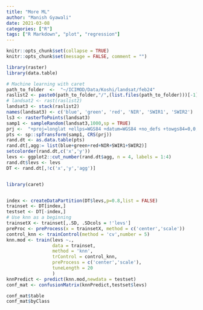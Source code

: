 ```yaml
---
title: "More ML"
author: "Manish Gyawali"
date: 2021-03-08
categories: ["R"]
tags: ["R Markdown", "plot", "regression"]
---
```



```r
knitr::opts_chunk$set(collapse = TRUE)
knitr::opts_chunk$set(message = FALSE, comment = "")
```

```r

library(raster)
library(data.table)

# Machine learning with caret
path_to_folder  <-  "~/ICIMOD/Data/Koshi/landsat/feb24"
raslist2 <- paste0(path_to_folder,"/",(list.files(path_to_folder)))[-1]
# landsat2 <- rast(raslist2)
landsat3 <- stack(raslist2)
names(landsat3) <- c('blue', 'green', 'red', 'NIR', 'SWIR1', 'SWIR2')
ls3 <- rasterToPoints(landsat3)
samp1 <- sampleRandom(landsat3,1000,sp = TRUE)
prj <-  "+proj=longlat +ellps=WGS84 +datum=WGS84 +no_defs +towgs84=0,0,0"
pts <- sp::spTransform(samp1, CRS(prj))
rand.dt <- as.data.table(pts)
rand.dt[,agg:= list(blue+green+red+NIR+SWIR1+SWIR2)]
setcolorder(rand.dt,c('x','y'))
levs <- ggplot2::cut_number(rand.dt$agg, n = 4, labels = 1:4)
rand.dt$levs <- levs
DT <- rand.dt[,!c('x','y','agg')]


library(caret)


index <- createDataPartition(DT$levs,p=0.8,list = FALSE)
trainset <- DT[index,]
testset <- DT[-index,]
# Use knn as a beginning
trainsetX <- trainset[,.SD, .SDcols = !'levs']
preProc <- preProcess(x = trainsetX, method = c('center','scale'))
control_knn <- trainControl(method = 'cv',number = 5)
knn.mod <- train(levs ~., 
                 data = trainset,
                 method = 'knn',
                 trControl = control_knn,
                 preProcess = c('center','scale'),
                 tuneLength = 20
                 )
knnPredict <- predict(knn.mod,newdata = testset)
conf_mat <- confusionMatrix(knnPredict,testset$levs)

```

```r
conf_mat$table
conf_mat$byClass
```

